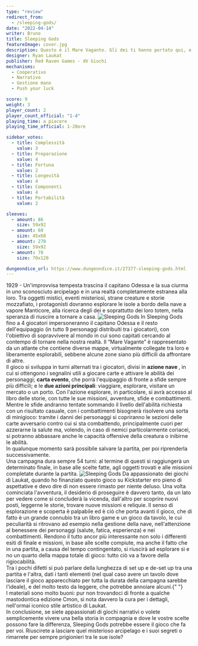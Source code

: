 ```yaml
---
type: "review"
redirect_from:
  - /sleeping-gods/
date: "2022-04-14"
writer: Bruno
title: Sleeping Gods
featureImage: cover.jpg
description: Questo è il Mare Vagante. Gli dei ti hanno portato qui, e devi svegliarli se desideri tornare a casa
designer: Ryan Laukat
publisher: Red Raven Games - dV Giochi
mechanisms:
  - Cooperativo
  - Narrativo
  - Gestione mano
  - Push your luck

score: 9
weight: 3
player_count: 2
player_count_official: "1-4"
playing_time: a piacere
playing_time_official: 1-20ore

sidebar_votes:
  - title: Complessità
    value: 3
  - title: Preparazione
    value: 4
  - title: Fortuna
    value: 2
  - title: Longevità
    value: 4
  - title: Componenti
    value: 4
  - title: Portabilità
    value: 2

sleeves:
  - amount: 86
    size: 59x92
  - amount: 60
    size: 45x68
  - amount: 270
    size: 59x92
  - amount: 78
    size: 70x120

dungeondice_url: https://www.dungeondice.it/27377-sleeping-gods.html
---
```


<Setting>
  1929 - Un'improvvisa tempesta trascina il capitano Odessa e la sua ciurma in
  uno sconosciuto arcipelago e in una realtà completamente estranea alla loro.
  Tra oggetti mistici, eventi misteriosi, strane creature e storie mozzafiato, i
  protagonisti dovranno esplorare le isole a bordo della nave a vapore
  Manticore, alla ricerca degli dei e soprattutto dei loro totem, nella speranza
  di riuscire a tornare a casa.
</Setting>

<img src="./game1.jpg" alt="Sleeping Gods" />

<Rules>
  In Sleeping Gods fino a 4 giocatori impersoneranno il capitano Odessa e il
  resto dell'equipaggio (in tutto 9 personaggi distribuiti tra i giocatori), con
  l'obiettivo di sopravvivere al mondo in cui sono capitati cercando al contempo
  di tornare nella nostra realtà. Il “Mare Vagante” è rappresentato da un
  atlante che contiene diverse mappe, virtualmente collegate tra loro e
  liberamente esplorabili, sebbene alcune zone siano più difficili da affrontare
  di altre. <br />
  Il gioco si sviluppa in turni alternati tra i giocatori, divisi in <b>
    azione nave
  </b>, in cui si ottengono i segnalini utili a giocare carte e attivare le abilità
  dei personaggi; <b>carta evento</b>, che porrà l'equipaggio di fronte a sfide sempre
  più difficili; e le <b>due azioni principali</b>: viaggiare, esplorare, visitare
  un mercato o un porto. Con l'azione esplorare, in particolare, si avrà accesso
  al libro delle storie, con tutte le sue missioni, avventure, sfide e combattimenti.
  Mentre le sfide andranno tentate sommando il livello dell'abilità richiesta con
  un risultato casuale, con i combattimenti bisognerà risolvere una sorta di minigioco:
  tramite i danni dei personaggi si copriranno le sezioni delle carte avversario
  contro cui si sta combattendo, principalmente cuori per azzerarne la salute ma,
  volendo, in caso di nemici particolarmente coriacei, si potranno abbassare anche
  le capacità offensive della creatura o inibirne le abilità.
  <br />
  In qualunque momento sarà possibile salvare la partita, per poi riprenderla successivamente.
  <br />
  Una campagna dura sempre 54 turni: al termine di questi si raggiungerà un determinato
  finale, in base alle scelte fatte, agli oggetti trovati e alle missioni completate
  durante la partita.
</Rules>

<img src="./game2.jpg" alt="Sleeping Gods" />

<Feedback>
  Da appassionato dei giochi di Laukat, quando ho finanziato questo gioco su
  Kickstarter ero pieno di aspettative e devo dire di non essere rimasto per
  niente deluso. Una volta cominciata l'avventura, il desiderio di proseguire è
  davvero tanto, da un lato per vedere come si concluderà la vicenda, dall'altro
  per scoprire nuovi posti, leggerne le storie, trovare nuove missioni e
  reliquie. Il senso di esplorazione e scoperta è palpabile ed è ciò che porta
  avanti il gioco, che di fatto è un grande connubio tra un libro game e un
  gioco da tavolo, le cui peculiarità si ritrovano ad esempio nella gestione
  della nave, nell'attenzione al benessere dei personaggi (salute, fatica,
  esperienza) e nei combattimenti. Rendono il tutto ancor più interessante non
  solo i differenti esiti di finale e missioni, in base alle scelte compiute, ma
  anche il fatto che in una partita, a causa del tempo contingentato, si
  riuscirà ad esplorare sì e no un quarto della mappa totale di gioco: tutto ciò
  va a favore della rigiocabilità.
  <br />
  Tra i pochi difetti si può parlare della lunghezza di set up e de-set up tra
  una partita e l'altra, dati i tanti elementi (nel qual caso avere un tavolo
  dove lasciare il gioco apparecchiato per tutta la durata della campagna
  sarebbe l'ideale), e del molto testo da leggere, che potrebbe annoiare alcuni.{" "}
  <br />
  I materiali sono molto buoni: pur non trovandoci di fronte a qualche mastodontica
  edizione Cmon, si nota davvero la cura per i dettagli, nell'ormai iconico stile
  artistico di Laukat.
  <br />
  In conclusione, se siete appassionati di giochi narrativi o volete semplicemente
  vivere una bella storia in compagnia e dove le vostre scelte possono fare la differenza,
  Sleeping Gods potrebbe essere il gioco che fa per voi. Riuscirete a lasciare quel
  misterioso arcipelago e i suoi segreti o rimarrete per sempre prigionieri tra le
  sue isole?
</Feedback>

<Instagram id="CcVEU4Noejf" />
